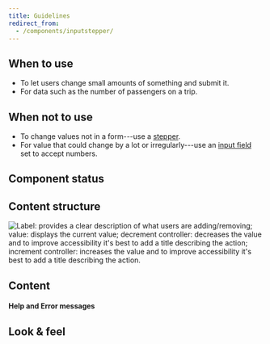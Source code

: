 ```yaml
---
title: Guidelines
redirect_from:
  - /components/inputstepper/
---
```



<ReactExample exampleId="InputStepper-default" />

## When to use

- To let users change small amounts of something and submit it.
- For data such as the number of passengers on a trip.

## When not to use

- To change values not in a form---use a [stepper](/components/interaction/stepper).
- For value that could change by a lot or irregularly---use an [input field](/components/input/inputfield)
  set to accept numbers.

## Component status

<ComponentStatus component="InputStepper" />

## Content structure

![Label: provides a clear description of what users are adding/removing; value: displays the current value; decrement controller: decreases the value and to improve accessibility it's best to add a title describing the action; increment controller: increases the value and to improve accessibility it's best to add a title describing the action.](fileId:4QJZqvBvRrLu6t9mwObCkA;nodeId:0%3A307)

## Content

<InputLabelsSnippet />

<StepperTitlesSnippet />

<InputHelpErrorSnippet />

<!-- eslint-disable -->

#### Help and Error messages

<!-- eslint-enable -->

<ReactExample exampleId="InputStepper-states" />

## Look & feel

<InputBackgroundLinkSnippet />
